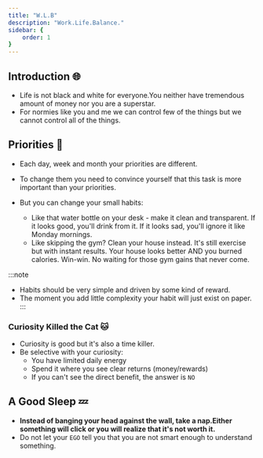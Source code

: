 ```yaml
---
title: "W.L.B"
description: "Work.Life.Balance."
sidebar: {
    order: 1
}
---
```


## Introduction 🌐

- Life is not black and white for everyone.You neither have tremendous amount of money nor you are a superstar.
- For normies like you and me we can control few of the things but we cannot control all of the things.

## Priorities 📝

- Each day, week and month your priorities are different.
- To change them you need to convince yourself that this task is more important than your priorities.

- But you can change your small habits:

  - Like that water bottle on your desk - make it clean and transparent. If it looks good, you'll drink from it. If it looks sad, you'll ignore it like Monday mornings.
  - Like skipping the gym? Clean your house instead. It's still exercise but with instant results. Your house looks better AND you burned calories. Win-win. No waiting for those gym gains that never come.

:::note
- Habits should be very simple and driven by some kind of reward.
- The moment you add little complexity your habit will just exist on paper.
:::

### Curiosity Killed the Cat 🐱

- Curiosity is good but it's also a time killer.
- Be selective with your curiosity:
  - You have limited daily energy
  - Spend it where you see clear returns (money/rewards)
  - If you can't see the direct benefit, the answer is `NO`

## A Good Sleep 💤

- **Instead of banging your head against the wall, take a nap.Either something will click or you will realize that it's not worth it.**
- Do not let your `EGO` tell you that you are not smart enough to understand something.
